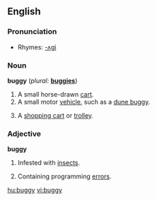 ==English==

===Pronunciation===
*Rhymes: [[Rhymes:English:-ʌɡi|-ʌɡi]]

===Noun===
'''buggy'''  (''plural:'' '''[[buggies]]''')
# A small horse-drawn [[cart]].
# A small motor [[vehicle]], such as a [[dune buggy]].
# {{colloquial}} A [[shopping cart]] or [[trolley]].

===Adjective===
'''buggy'''
# Infested with [[insect]]s.
# {{computing}} Containing programming [[error]]s.

[[hu:buggy]]
[[vi:buggy]]